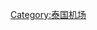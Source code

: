 {{Navbox
| name       = 泰国机场
| title      = {{flagicon|Thailand}} [[泰国]][[机场]]
| state      = {{{state|autocollapse}}}
| bodyclass  = hlist
| titlestyle = background:lightsteelblue;
| groupstyle = background:lightsteelblue;

| group1 = [[曼谷都會區]]
| list1  =
* [[蘇凡納布國際機場|'''蘇凡納布''']] 
* [[廊曼国际机场|'''廊曼 ''']]

| group2 = [[泰国中部地区|中部地区]]
| list2  =
* [[那空沙旺空軍基地|那空沙旺]] 
* [[華富里空軍基地|華富里]]

| group3 = [[泰国东部地区|东部地区]]
| list3  =
* [[乌塔保国际机场|'''-{zh-hans:乌塔保;zh-hk:烏達堡;zh-tw:烏打拋;}- ''']]
* [[桐艾機場|桐艾]] 

| group4 = [[泰国北部地区|北部地区]]
| list4  =
* [[清迈国际机场|'''清迈''']]
* [[清莱国际机场|'''清莱''']]
* [[美索機場|'''美索 ''']]
* [[南邦機場|南邦]]
* [[湄宏順機場|湄宏順]]
* [[楠府机场|楠府]]
* [[碧差汶機場|碧差汶]]
* [[帕府機場|帕府]]
* [[彭世洛机场|彭世洛]]
* [[素可泰機場|素可泰]]
* [[拜縣機場|拜縣]]

| group5 = [[依善地区|东北部地区]]
| list5  =
* [[乌隆他尼国际机场|'''乌隆他尼''']] 
* [[乌汶机场|'''乌汶''']]
* [[武里南機場|武里南]]
* [[孔敬機場|孔敬]]
* [[黎府機場|黎府]]
* [[那空拍儂機場|那空拍儂]]
* [[那空叻差是瑪機場|那空叻差是瑪]]
* [[黎逸機場|黎逸]]
* [[色軍那空機場|色軍]]

| group6 = [[泰国南部地区|南部地区]]
| list6  =
* [[普吉国际机场|'''普吉''']]
* [[合艾国际机场|'''合艾''']]
* [[甲米機場|'''甲米''']]
* [[苏梅国际机场|'''苏梅''']]
* [[素叻他尼机场|'''素叻他尼''']]
* [[華欣機場|'''華欣''']]
* [[春蓬機場|春蓬]]
* [[洛坤機場|洛坤]]
* [[陶公機場|陶公]]
* [[拉廊機場|拉廊]]
* [[董里機場|董里]] 

|below = '''注：'''粗體為国际机场 
}}<noinclude>
{{collapsible option}}
[[Category:泰国机场]]

</noinclude>